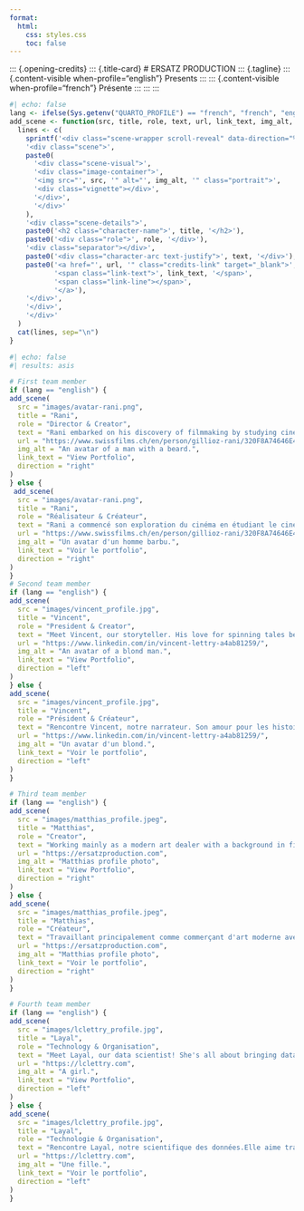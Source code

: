 ```yaml
---
format:
  html:
    css: styles.css
    toc: false
---
```


::: {.film-grain}
:::
::: {.opening-credits}
::: {.title-card}
# [ERSATZ]{.company-name} [PRODUCTION]{.company-type}
::: {.tagline}
::: {.content-visible when-profile="english"}
Presents
:::
::: {.content-visible when-profile="french"}
Présente
:::
:::
:::

```r
#| echo: false
lang <- ifelse(Sys.getenv("QUARTO_PROFILE") == "french", "french", "english")
add_scene <- function(src, title, role, text, url, link_text, img_alt, direction = "right") {
  lines <- c(
    sprintf('<div class="scene-wrapper scroll-reveal" data-direction="%s">', direction),
    '<div class="scene">',
    paste0(
      '<div class="scene-visual">',
      '<div class="image-container">',
      '<img src="', src, '" alt="', img_alt, '" class="portrait">',
      '<div class="vignette"></div>',
      '</div>',
      '</div>'
    ),
    '<div class="scene-details">',
    paste0('<h2 class="character-name">', title, '</h2>'),
    paste0('<div class="role">', role, '</div>'),
    '<div class="separator"></div>',
    paste0('<div class="character-arc text-justify">', text, '</div>'),
    paste0('<a href="', url, '" class="credits-link" target="_blank">', 
           '<span class="link-text">', link_text, '</span>',
           '<span class="link-line"></span>',
           '</a>'),
    '</div>',
    '</div>',
    '</div>'
  )
  cat(lines, sep="\n")
}
```

::: {.film-reel}
```r
#| echo: false
#| results: asis

# First team member
if (lang == "english") {
add_scene(
  src = "images/avatar-rani.png",
  title = "Rani", 
  role = "Director & Creator",
  text = "Rani embarked on his discovery of filmmaking by studying cinema in Seoul, South Korea. Now working as a freelance translator, he spends his free time creating music – or noise – on the piano or computer, gaming late into the night, and delving into literature and philosophy. The discovery of new experiences and impressions through diverse art forms and media is what interests him and what he wishes to convey through his own works.",
  url = "https://www.swissfilms.ch/en/person/gillioz-rani/320F8A74646E41718A8CB4BD0C32B79A",
  img_alt = "An avatar of a man with a beard.",
  link_text = "View Portfolio",
  direction = "right"
)
} else {
 add_scene(
  src = "images/avatar-rani.png",
  title = "Rani", 
  role = "Réalisateur & Créateur",
  text = "Rani a commencé son exploration du cinéma en étudiant le cinéma à Séoul, en Corée du Sud. Maintenant, il travaille comme traducteur freelance et passe son temps à créer de la musique – ou du bruit – sur le piano ou l'ordinateur, à jouer jusqu'à tard le soir, et à plonger dans la littérature et la philosophie. La découverte de nouvelles expériences et impressions à travers divers domaines artistiques et médias est ce qui l'intéresse et ce qu'il souhaite transmettre à travers ses propres œuvres.",
  url = "https://www.swissfilms.ch/en/person/gillioz-rani/320F8A74646E41718A8CB4BD0C32B79A",
  img_alt = "Un avatar d'un homme barbu.",
  link_text = "Voir le portfolio",
  direction = "right"
)
} 
# Second team member
if (lang == "english") {
add_scene(
  src = "images/vincent_profile.jpg",
  title = "Vincent", 
  role = "President & Creator",
  text = "Meet Vincent, our storyteller. His love for spinning tales began long ago, first as an English and History teacher, where he wove narratives into every lesson. But Vincent didn't stop there; he took his storytelling prowess to the airwaves, crafting podcasts designed to be both educational and entertaining. With a penchant for psychological thrillers and the allure of unanswered questions, Vincent is an avid consumer of cultural media.",
  url = "https://www.linkedin.com/in/vincent-lettry-a4ab81259/",
  img_alt = "An avatar of a blond man.",
  link_text = "View Portfolio",
  direction = "left"
)
} else {
add_scene(
  src = "images/vincent_profile.jpg",
  title = "Vincent", 
  role = "Président & Créateur",
  text = "Rencontre Vincent, notre narrateur. Son amour pour les histoires a commencé il y a longtemps, d'abord en tant qu'enseignant d'anglais et de histoire, où il a tissé des histoires dans chaque leçon. Mais Vincent n'a pas arrêté là; il a porté sa maîtrise du récit à la radio, créant des podcasts conçus à la fois pour être éducatifs et amusants. Avec un penchant pour les thrillers psychologiques et l'allure des questions sans réponse, Vincent est un avid consumer de médias culturels.",
  url = "https://www.linkedin.com/in/vincent-lettry-a4ab81259/",
  img_alt = "Un avatar d'un blond.",
  link_text = "Voir le portfolio",
  direction = "left"
)
}

# Third team member
if (lang == "english") {
add_scene(
  src = "images/matthias_profile.jpeg",
  title = "Matthias", 
  role = "Creator",
  text = "Working mainly as a modern art dealer with a background in filmaking, ranging from film analysis to screenwriting as well as acting, Matthias' intend is to merge his array of skills for the benefit of helping the creation of original works, free of conventions and pre-made ideas.",
  url = "https://ersatzproduction.com",
  img_alt = "Matthias profile photo",
  link_text = "View Portfolio",
  direction = "right"
)
} else {
add_scene(
  src = "images/matthias_profile.jpeg",
  title = "Matthias", 
  role = "Créateur",
  text = "Travaillant principalement comme commerçant d'art moderne avec une formation en cinéma, allant de l'analyse de film à la rédaction de scénarios, Matthias souhaite fusionner ses compétences pour aider à la création de nouvelles œuvres, libres de conventions et d'idées pré-conçues.",
  url = "https://ersatzproduction.com",
  img_alt = "Matthias profile photo",
  link_text = "Voir le portfolio",
  direction = "right"
)
}

# Fourth team member
if (lang == "english") {
add_scene(
  src = "images/lclettry_profile.jpg",
  title = "Layal", 
  role = "Technology & Organisation",
  text = "Meet Layal, our data scientist! She's all about bringing data to life with a dash of creativity and a sprinkle of magic. Enjoying animated and superhero movies, Layal's passion shines through in her work as a data scientist and econometrician. Whether she's jazzing up our website or keeping our accounts in check, Layal's got the knack for making things look good and run smoothly.",
  url = "https://lclettry.com",
  img_alt = "A girl.",
  link_text = "View Portfolio",
  direction = "left"
)   
} else {    
add_scene(  
  src = "images/lclettry_profile.jpg",    
  title = "Layal",
  role = "Technologie & Organisation",
  text = "Rencontre Layal, notre scientifique des données.Elle aime transformer les données en une touche de créativité et de magie. Avec un penchant pour les films d'animation et les super-héros, Layal met sa passion à jour dans son travail en tant que scientifique des données et économètre. Que ce soit en améliorant notre site web ou en veillant sur nos comptes, Layal a le don de rendre les choses jolies et fonctionnelles.",
  url = "https://lclettry.com",
  img_alt = "Une fille.",
  link_text = "Voir le portfolio",
  direction = "left"
)
}
```
:::

<script>
// Wait for the HTML document to be fully loaded
document.addEventListener('DOMContentLoaded', function() {
    const scenes = document.querySelectorAll('.scroll-reveal');
    
    // Function to check if device is mobile
    const isMobile = () => window.innerWidth <= 768;
    
    const observer = new IntersectionObserver((entries) => {
        entries.forEach(entry => {
            if (entry.isIntersecting) {
                const element = entry.target;
                element.style.opacity = "1";
                
                // On mobile, always slide up instead of left/right
                if (isMobile()) {
                    element.style.transform = "translateY(0)";
                } else {
                    element.style.transform = "translateX(0)";
                }
            }
        });
    }, {
        threshold: 0.2,
        rootMargin: '0px'
    });

    // Update initial transform based on device
    scenes.forEach(scene => {
        if (isMobile()) {
            scene.style.transform = "translateY(50px)";
        } else {
            const direction = scene.dataset.direction;
            scene.style.transform = `translateX(${direction === 'right' ? '100px' : '-100px'})`;
        }
        observer.observe(scene);
    });
    
    // Handle resize events
    window.addEventListener('resize', () => {
        scenes.forEach(scene => {
            if (isMobile()) {
                scene.style.transform = "translateY(50px)";
            } else {
                const direction = scene.dataset.direction;
                scene.style.transform = `translateX(${direction === 'right' ? '100px' : '-100px'})`;
            }
        });
    });
});
</script>
